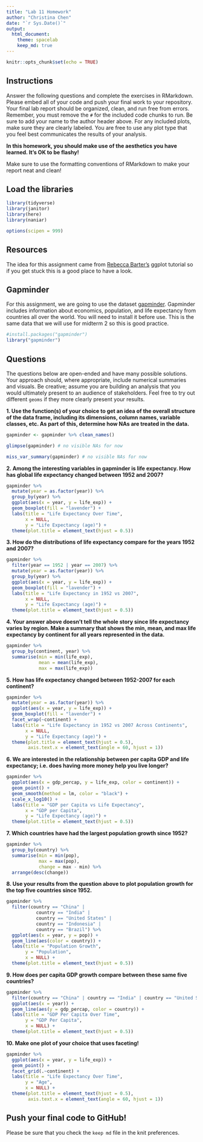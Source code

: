 ```yaml
---
title: "Lab 11 Homework"
author: "Christina Chen"
date: "`r Sys.Date()`"
output:
  html_document: 
    theme: spacelab
    keep_md: true
---
```


```r
knitr::opts_chunk$set(echo = TRUE)
```

## Instructions
Answer the following questions and complete the exercises in RMarkdown. Please embed all of your code and push your final work to your repository. Your final lab report should be organized, clean, and run free from errors. Remember, you must remove the `#` for the included code chunks to run. Be sure to add your name to the author header above. For any included plots, make sure they are clearly labeled. You are free to use any plot type that you feel best communicates the results of your analysis.  

**In this homework, you should make use of the aesthetics you have learned. It's OK to be flashy!**

Make sure to use the formatting conventions of RMarkdown to make your report neat and clean!  

## Load the libraries
```r
library(tidyverse)
library(janitor)
library(here)
library(naniar)
``` 

```r
options(scipen = 999)
```

## Resources
The idea for this assignment came from [Rebecca Barter's](http://www.rebeccabarter.com/blog/2017-11-17-ggplot2_tutorial/) ggplot tutorial so if you get stuck this is a good place to have a look.  

## Gapminder
For this assignment, we are going to use the dataset [gapminder](https://cran.r-project.org/web/packages/gapminder/index.html). Gapminder includes information about economics, population, and life expectancy from countries all over the world. You will need to install it before use. This is the same data that we will use for midterm 2 so this is good practice.
```r
#install.packages("gapminder")
library("gapminder")
```

## Questions
The questions below are open-ended and have many possible solutions. Your approach should, where appropriate, include numerical summaries and visuals. Be creative; assume you are building an analysis that you would ultimately present to an audience of stakeholders. Feel free to try out different `geoms` if they more clearly present your results.  

**1. Use the function(s) of your choice to get an idea of the overall structure of the data frame, including its dimensions, column names, variable classes, etc. As part of this, determine how NAs are treated in the data.**  

```r
gapminder <- gapminder %>% clean_names()
```

```r
glimpse(gapminder) # no visible NAs for now
```

```r
miss_var_summary(gapminder) # no visible NAs for now
```

**2. Among the interesting variables in gapminder is life expectancy. How has global life expectancy changed between 1952 and 2007?**

```r
gapminder %>%
  mutate(year = as.factor(year)) %>% 
  group_by(year) %>% 
  ggplot(aes(x = year, y = life_exp)) +
  geom_boxplot(fill = "lavender") +
  labs(title = "Life Expectancy Over Time",
       x = NULL,
       y = "Life Expectancy (age)") +
  theme(plot.title = element_text(hjust = 0.5))
```

**3. How do the distributions of life expectancy compare for the years 1952 and 2007?**

```r
gapminder %>%
  filter(year == 1952 | year == 2007) %>% 
  mutate(year = as.factor(year)) %>% 
  group_by(year) %>% 
  ggplot(aes(x = year, y = life_exp)) +
  geom_boxplot(fill = "lavender") +
  labs(title = "Life Expectancy in 1952 vs 2007",
       x = NULL,
       y = "Life Expectancy (age)") +
  theme(plot.title = element_text(hjust = 0.5))
```

**4. Your answer above doesn't tell the whole story since life expectancy varies by region. Make a summary that shows the min, mean, and max life expectancy by continent for all years represented in the data.**

```r
gapminder %>%
  group_by(continent, year) %>%
  summarise(min = min(life_exp),
            mean = mean(life_exp),
            max = max(life_exp))
```

**5. How has life expectancy changed between 1952-2007 for each continent?**

```r
gapminder %>%
  mutate(year = as.factor(year)) %>% 
  ggplot(aes(x = year, y = life_exp)) +
  geom_boxplot(fill = "lavender") +
  facet_wrap(~continent) +
  labs(title = "Life Expectancy in 1952 vs 2007 Across Continents",
       x = NULL,
       y = "Life Expectancy (age)") +
  theme(plot.title = element_text(hjust = 0.5),
        axis.text.x = element_text(angle = 60, hjust = 1))
```

**6. We are interested in the relationship between per capita GDP and life expectancy; i.e. does having more money help you live longer?**

```r
gapminder %>%
  ggplot(aes(x = gdp_percap, y = life_exp, color = continent)) +
  geom_point() +
  geom_smooth(method = lm, color = "black") +
  scale_x_log10() +
  labs(title = "GDP per Capita vs Life Expectancy",
       x = "GDP per Capita",
       y = "Life Expectancy (age)") +
  theme(plot.title = element_text(hjust = 0.5))
```

**7. Which countries have had the largest population growth since 1952?**

```r
gapminder %>%
  group_by(country) %>%
  summarise(min = min(pop),
            max = max(pop),
            change = max - min) %>%
  arrange(desc(change))
```

**8. Use your results from the question above to plot population growth for the top five countries since 1952.**

```r
gapminder %>%
  filter(country == "China" | 
           country == "India" | 
           country == "United States" | 
           country == "Indonesia" | 
           country == "Brazil") %>%
  ggplot(aes(x = year, y = pop)) +
  geom_line(aes(color = country)) +
  labs(title = "Population Growth",
       y = "Population",
       x = NULL) +
  theme(plot.title = element_text(hjust = 0.5))
```

**9. How does per capita GDP growth compare between these same five countries?**

```r
gapminder %>%
  filter(country == "China" | country == "India" | country == "United States" | country == "Indonesia" | country == "Brazil") %>%
  ggplot(aes(x = year)) +
  geom_line(aes(y = gdp_percap, color = country)) +
  labs(title = "GDP Per Capita Over Time",
       y = "GDP Per Capita",
       x = NULL) +
  theme(plot.title = element_text(hjust = 0.5))
```

**10. Make one plot of your choice that uses faceting!**

```r
gapminder %>%
  ggplot(aes(x = year, y = life_exp)) +
  geom_point() +
  facet_grid(.~continent) +
  labs(title = "Life Expectancy Over Time",
       y = "Age",
       x = NULL) +
  theme(plot.title = element_text(hjust = 0.5),
        axis.text.x = element_text(angle = 60, hjust = 1))
```

## Push your final code to GitHub!
Please be sure that you check the `keep md` file in the knit preferences. 